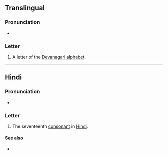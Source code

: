 {{also|थे|थीं|था|थी}}
{{character info/new}}
==Translingual==

===Pronunciation===
* {{IPA|mul|/t̪ʰə/}}

===Letter===
{{mul-Deva|tha}}

# A letter of the [[Devanagari alphabet]].

----

==Hindi==

===Pronunciation===
* {{hi-IPA|थ.}}

===Letter===
{{head|hi|letter}}

# The seventeenth [[consonant]] in [[Hindi]].

====See also====
* {{list:Devanagari script letters/hi}}